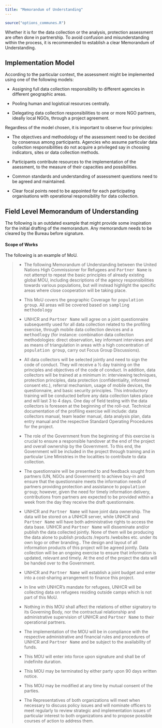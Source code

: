 ```yaml
---
title: "Memorandum of Understanding"
---
```


```r
source("options_communes.R")
```


<div class="important">
Whether it is for the data collection or the analysis, protection assessment are often done in partnership. To avoid confusion and misunderstanding within the process, it is recommended to establish a clear Memorandum of Understanding.
</div>

## Implementation Model

According to the particular context, the assessment might be implemented using one of the following models:

*	Assigning full data collection responsibility to different agencies in different geographic areas.

*	Pooling human and logistical resources centrally.

*	Delegating data collection responsibilities to one or more NGO partners, ideally local NGOs, through a project agreement.

Regardless of the model chosen, it is important to observe four principles:

*	The objectives and methodology of the assessment need to be decided by consensus among participants. Agencies who assume particular data collection responsibilities do not acquire a privileged say in choosing indicators, sites or data collection methods.

*	Participants contribute resources to the implementation of the asessment, to the measure of their capacities and possibilities.   

*	Common standards and understanding of assessment questions need to be agreed and maintained.  

*	Clear focal points need to be appointed for each participating organisations with operational responsibility for data collection.



## Field Level Memorandum of Understanding 

The following is an outdated example that might provide some inspiration for the initial drafting of the memorandum. Any memorandum needs to be cleared by the Bureau before signature.

#### Scope of Works

The following is an example of MoU.

<blockquote>

* The following Memorandum of Understanding between the United Nations High Commissioner for Refugees  and <kbd>Partner Name</kbd> is not attempt to repeat the basic principles of already existing  global MOU, including descriptions of the agency responsibilities towards various populations, but will instead highlight the specific areas where close cooperation will be taking place.

*	This MoU covers the geographic Coverage for <kbd>population group</kbd>. All areas will be covered based on <kbd>sampling methodology</kbd>

*	UNHCR and <kbd>Partner Name</kbd> will agree on a joint questionnaire subsequently used for all data collection related to the profiling exercise, through mobile data collection devices and a <kbd>methodlogy</kbd> (for instance: combination data collection methodologies: direct observation, key informant interviews and as means of triangulation in areas with a high concentration of <kbd>population group</kbd>, carry out Focus Group Discussions). 


*	All data collectors will be selected jointly and need to sign the code of conduct. They will receive a ½ day training on the principles and objectives of the code of conduct. In addition, data collectors will be trained at a minimum in: interviewing techniques, protection principles, data protection (confidentiality, informed consent etc.), referral mechanism, usage of mobile devices, the questionnaire, and basic security principles. This introductory training will be conducted before any data collection takes place and will last 3 to 4 days. One day of field testing with the data collectors is foreseen at the beginning of the roll-out. Technical documentation of the profiling exercise will include: data collectors manual, team leader manual, data analysis plan, data entry manual and the respective Standard Operating Procedures for the project. 

*	The role of the Government from the beginning of this exercise is crucial to ensure a responsible handover at the end of the project and overall ownership by the Government. To this end, the Government will be included in the project through training and in particular Line Ministries in the localities to contribute to data collection. 

*	The questionnaire will be presented to and feedback sought from partners (UN, NGOs and Government) to achieve buy-in and ensure that the questionnaire meets the information needs of partners providing protection and assistance to <kbd>population group</kbd>; however, given the need for timely information delivery, contributions from partners are expected to be provided within a week from the day they receive the draft questionnaire. 

*	UNHCR and <kbd>Partner Name</kbd> will have joint data ownership. The data will be stored on a UNHCR server, while UNHCR and <kbd>Partner Name</kbd> will have both administrative rights to access the data base. UNHCR and <kbd>Partner Name</kbd> will disseminate and/or publish the data collected jointly. None of them will be producing the data alone to publish products /reports /websites etc. under its own logo or other branding.. The design and layout of all information products of this project will be agreed jointly. Data collection will be an ongoing exercise to ensure that information is updated, relevant and timely. At the end of the project the data will be handed over to the Government. 

*	UNHCR and <kbd>Partner Name</kbd> will establish a joint budget and enter into a cost-sharing arrangement to finance this project. 

*	In line with UNHCR’s mandate for refugees, UNHCR will be collecting data on refugees residing outside camps which is not part of this MoU. 

*	Nothing in this MOU shall affect the relations of either signatory to its Governing Body, nor the contractual relationship and administrative supervision of UNHCR and <kbd>Partner Name</kbd> to their operational partners.

*	The implementation of the MOU will be in compliance with the respective administrative and financial rules and procedures of UNHCR and <kbd>Partner Name</kbd> and be subject to the availability of funds.

*	This MOU will enter into force upon signature and shall be of indefinite duration. 

*	This MOU may be terminated by either party upon 90 days written notice.

*	This MOU may be modified at any time by mutual consent of the parties.

*	The Representatives of both organizations will meet when necessary to discuss policy issues and will nominate officers to meet regularly to review strategic and implementation issues of particular interest to both organizations and to propose possible courses of action to address them. 

</blockquote>
